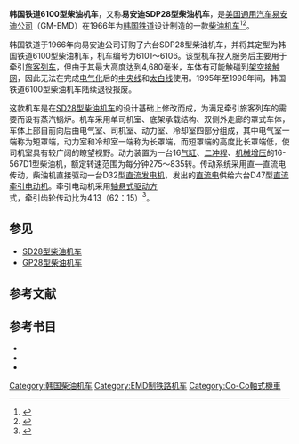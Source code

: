 {{noteTA
|G1=Railway
}}
{{Infobox Locomotive
| name=韩国铁道6100型柴油机车
| image=
| caption=
| type=[[柴油機車|柴油機車]]
| origin={{USA}}
| designer=
| builder=[[通用汽车|GM]]-[[易安迪|EMD]]
| buildmodel=SDP28
| serialnumber=
| builddate  = 1966年
| totalproduction  = 6台
| user={{flagicon|KOR}} [[韓國鐵道公社|韩国铁道]]
| aarwheels=C-C
| uicclass=[[Co-Co|Co-Co]]
| gauge=1,435毫米
| bogies=
| wheeldiameter=1,016毫米（40英寸）
| axleload=
| wheelbase=
| minimumcurve=
| length=17,120毫米（56英尺2英寸）
| width=3,150毫米（10英尺4英寸）
| height=4,648毫米（15英尺3英寸）
| framesize=
| weight=147.6公吨
| fueltype=
| fuelcap=
| lubecap=
| coolantcap=
| watercap=
| sandcap=
| enginetype=  [[易安迪567系列柴油机|EMD 16-567D1]]
| enginepower=1,800马力
| transmission=直—直流电
| generator=  GM D32
| tractionmotors=GM D47
| topspeed=105公里/小时（65英里/小时）
| sustainedspeed=19公里/小时（12英里/小时）
| poweroutput=
| tractiveeffort=284千牛（64,000磅，起动）<br />200千牛（77,300磅，持续）
| locobrakes=[[空气制动|空气制动]]、[[电阻制动|电阻制动]]
| locobrakepower=
| locobrakeforce=
| trainbrakes=
| safety=
| notes=
}}
'''韩国铁道6100型柴油机车'''，又称'''易安迪SDP28型柴油机车'''，是[[美国|美国]][[通用汽车|通用汽车]][[易安迪|易安迪公司]]（GM-EMD）在1966年为[[韓國鐵道公社|韩国铁道]]设计制造的一款[[柴油机车|柴油机车]]<ref>{{Cite book|title=《한국철도차량 100년사》（韩国铁道车辆100年）|author=변성우 等|publisher=铁道车辆技术研究所|year=1999|location=首尔}}</ref><ref>{{Cite web|title=철도동호회 엔레일 (Nrail) : 네이버 카페|url=http://cafe.naver.com/korailslr/50550|accessdate=2017-02-14|work=cafe.naver.com|language=ko}}</ref>。

韩国铁道于1966年向易安迪公司订购了六台SDP28型柴油机车，并将其定型为韩国铁道6100型柴油机车，机车编号为6101～6106。该型机车投入服务后主要用于牵引[[旅客列车|旅客列车]]，但由于其最大高度达到4,680毫米，车体有可能触碰到[[架空電纜_(鐵路)|架空接触网]]，因此无法在完成[[電氣化鐵路|电气化]]后的[[中央線_(韓國)|中央线]]和[[太白線|太白线]]使用。1995年至1998年间，韩国铁道6100型柴油机车陆续退役报废。

这款机车是在[[SD28型柴油机车|SD28型柴油机车]]的设计基础上修改而成，为满足牵引旅客列车的需要而设有蒸汽锅炉。机车采用单司机室、底架承载结构、双侧外走廊的罩式车体，车体上部自前向后由电气室、司机室、动力室、冷却室四部分组成，其中电气室一端称为短罩端，动力室和冷却室一端称为长罩端，而短罩端的高度比长罩端低，使司机室具有较广阔的瞭望视野。动力装置为一台16[[气缸|气缸]]、[[二冲程|二冲程]]、[[机械增压器|机械增压]]的16-567D1型柴油机，额定转速范围为每分钟275～835转。传动系统采用直—直流电传动，柴油机直接驱动一台D32型[[直流發電機|直流发电机]]，发出的[[直流电|直流电]]供给六台D47型[[直流电动机|直流]][[牽引電動機|牵引电动机]]。牵引电动机采用[[轴悬式驱动方式|轴悬式驱动方式]]，牵引齿轮传动比为4.13（62：15）<ref>{{Cite web|title=EMD SDP28 Data Sheet|url=http://www.thedieselshop.us/Data%20EMD%20SDP28.HTML|accessdate=2017-02-14|work=www.thedieselshop.us}}</ref>。

== 参见==
*[[SD28型柴油机车|SD28型柴油机车]]
*[[GP28型柴油机车|GP28型柴油机车]]

== 参考文献==
{{Reflist}}

== 参考书目==
* {{cite book|last=Solomon|first=Brian|year=2000|title=''The American Diesel Locomotive''|url=https://archive.org/details/americandiesello0000solo|location=Osceola, WI, USA|publisher=MBI Publishing|page=|isbn=0760306664}}
* {{cite book|last=Solomon|first=Brian|year=2006|title=''EMD Locomotives''|url=https://archive.org/details/emdlocomotives0000solo|location=St. Paul, MN, USA|publisher=Voyageur Press|page=|isbn=9780760323960}}
* {{cite book|last=Solomon|first=Brian|year=2012|title=''North American Locomotives: A Railroad-by-Railroad Photohistory''|location=Minneapolis, MN, USA|publisher=Voyageur Press| isbn=9780760343708}}

{{易安迪柴油機車}}
{{韩国铁道公社车辆}}
{{Portal bar|鐵路}}

{{DEFAULTSORT:Korail 6100}}
[[Category:韩国柴油机车|Category:韩国柴油机车]]
[[Category:EMD制铁路机车|Category:EMD制铁路机车]]
[[Category:Co-Co軸式機車|Category:Co-Co軸式機車]]